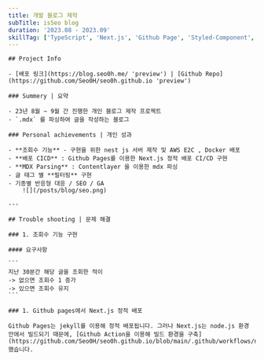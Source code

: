 ```yaml
---
title: 개발 블로그 제작
subTitle: isSeo blog
duration: '2023.08 - 2023.09'
skillTag: ['TypeScript', 'Next.js', 'Github Page', 'Styled-Component', 'ContentsLayer']
---
```


<ProjectMainImage contents={contents} />

    ## Project Info

    - [배포 링크](https://blog.seo0h.me/ 'preview') | [Github Repo](https://github.com/Seo0H/seo0h.github.io 'preview')

    ### Summery | 요약

    - 23년 8월 ~ 9월 간 진행한 개인 블로그 제작 프로젝트
    - `.mdx` 를 파싱하여 글을 작성하는 블로그

    ### Personal achievements | 개인 성과

    - **조회수 기능** - 구현을 위한 nest js 서버 제작 및 AWS E2C , Docker 배포
    - **배포 CICD** : Github Pages를 이용한 Next.js 정적 배포 CI/CD 구현
    - **MDX Parsing** : Contentlayer 을 이용한 mdx 파싱
    - 글 태그 별 **필터링** 구현
    - 기종별 반응형 대응 / SEO / GA
        ![](/posts/blog/seo.png)

    ---

    ## Trouble shooting | 문제 해결

    ### 1. 조회수 기능 구현

    #### 요구사항

    ```
    지난 30분간 해당 글을 조회한 적이
    -> 없으면 조회수 1 증가
    -> 있으면 조회수 유지
    ```

    ### 1. Github pages에서 Next.js 정적 배포

    Github Pages는 jekyll를 이용해 정적 배포됩니다. 그러나 Next.js는 node.js 환경 안에서 빌드되기 때문에, [Github Action을 이용해 빌드 환경을 구축](https://github.com/Seo0H/seo0h.github.io/blob/main/.github/workflows/node.js.yml)했습니다.
